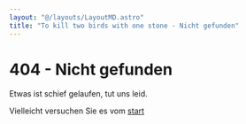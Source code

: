 ```yaml
---
layout: "@/layouts/LayoutMD.astro"
title: "To kill two birds with one stone - Nicht gefunden"
---
```



# 404 - Nicht gefunden

Etwas ist schief gelaufen, tut uns leid.

Vielleicht versuchen Sie es vom [start](https://twowithone.com/de)

